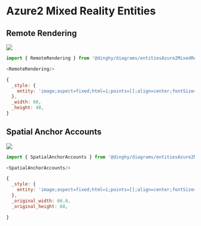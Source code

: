 
# Azure2 Mixed Reality Entities


## Remote Rendering

<Tabs>
  <TabItem value="Preview">

![](./remote-rendering.png#drawio)

  </TabItem>
  <TabItem value="Usage">
    
```js
import { RemoteRendering } from '@dinghy/diagrams/entitiesAzure2MixedReality'

<RemoteRendering/>
```

  </TabItem>
  <TabItem value="Definition">
    
```js
{
  _style: {
    entity: 'image;aspect=fixed;html=1;points=[];align=center;fontSize=12;image=img/lib/azure2/mixed_reality/Remote_Rendering.svg;strokeColor=none;',
  },
  _width: 68,
  _height: 48,
}
```

  </TabItem>
</Tabs>


## Spatial Anchor Accounts

<Tabs>
  <TabItem value="Preview">

![](./spatial-anchor-accounts.png#drawio)

  </TabItem>
  <TabItem value="Usage">
    
```js
import { SpatialAnchorAccounts } from '@dinghy/diagrams/entitiesAzure2MixedReality'

<SpatialAnchorAccounts/>
```

  </TabItem>
  <TabItem value="Definition">
    
```js
{
  _style: {
    entity: 'image;aspect=fixed;html=1;points=[];align=center;fontSize=12;image=img/lib/azure2/mixed_reality/Spatial_Anchor_Accounts.svg;strokeColor=none;',
  },
  _original_width: 66.8,
  _original_height: 68,

}
```

  </TabItem>
</Tabs>

